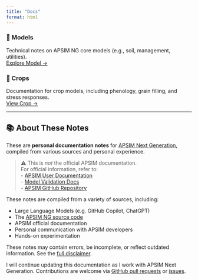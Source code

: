 ```yaml
---
title: "Docs"
format: html
---
```


::: {.grid}


::: {.g-col-6}
### 🧩 Models
Technical notes on APSIM NG core models (e.g., soil, management, utilities).  
[Explore Model →](Models)
:::


::: {.g-col-6}
### 🌿 Crops
Documentation for crop models, including phenology, grain filling, and stress responses.  
[View Crop →](Crops)
:::

:::



---

## 📚 About These Notes

:::{.callout-note}
These are **personal documentation notes** for [APSIM Next Generation](https://www.apsim.info/), compiled from various sources and personal experience.
:::

> ⚠️ This is *not* the official APSIM documentation.  
> For official information, refer to:  
> - [APSIM User Documentation](https://apsimnextgeneration.netlify.app/)  
> - [Model Validation Docs](https://docs.apsim.info/)  
> - [APSIM GitHub Repository](https://github.com/APSIMInitiative/ApsimX)

These notes are compiled from a variety of sources, including:

- Large Language Models (e.g. GitHub Copilot, ChatGPT)
- The [APSIM NG source code](https://github.com/APSIMInitiative/ApsimX)
- APSIM official documentation
- Personal communication with APSIM developers
- Hands-on experimentation

These notes may contain errors, be incomplete, or reflect outdated information. See the [full disclaimer](/disclaimer.qmd).

I will continue updating this documentation as I work with APSIM Next Generation. Contributions are welcome via [GitHub pull requests](https://github.com/byzheng/apsimng-notes) or [issues](https://github.com/byzheng/apsimng-notes/issues).

